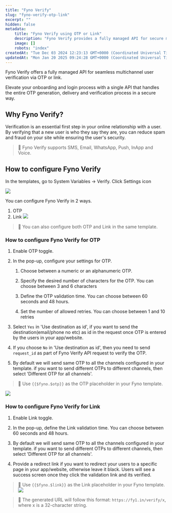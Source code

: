 ```yaml
---
title: "Fyno Verify"
slug: "fyno-verify-otp-link"
excerpt: ""
hidden: false
metadata:
    title: "Fyno Verify using OTP or Link"
    description: "Fyno Verify provides a fully managed API for secure multichannel user verification via OTP or link, supporting SMS, Email, WhatsApp, Push, InApp, and Voice, to enhance onboarding and login processes. It offers configurable options for OTP and link validation, allowing customization of OTP characteristics and link validation time, with the ability to send different OTPs to different channels."
    image: []
    robots: "index"
createdAt: "Tue Dec 03 2024 12:23:13 GMT+0000 (Coordinated Universal Time)"
updatedAt: "Mon Jan 20 2025 09:24:28 GMT+0000 (Coordinated Universal Time)"
---
```


Fyno Verify offers a fully managed API for seamless multichannel user verification via OTP or link.

Elevate your onboarding and login process with a single API that handles the entire OTP generation, delivery and verification process in a secure way.

## Why Fyno Verify?

Verification is an essential first step in your online relationship with a user. By verifying that a new user is who they say they are, you can reduce spam and fraud on your site while ensuring the user's security.

> 📘 Fyno Verify supports SMS, Email, WhatsApp, Push, InApp and Voice.

## How to configure Fyno Verify

In the templates, go to System Variables -> Verify. Click Settings icon

![](/images/fyno_verify_1.png)

You can configure Fyno Verify in 2 ways.

1. OTP
2. Link
   ![](/images/fyno_verify_2.png)

> 📘 You can also configure both OTP and Link in the same template.

### How to configure Fyno Verify for OTP

1. Enable OTP toggle.

2. In the pop-up, configure your settings for OTP.

    1. Choose between a numeric or an alphanumeric OTP.

    2. Specify the desired number of characters for the OTP. You can choose between 3 and 6 characters

    3. Define the OTP validation time. You can choose between 60 seconds and 48 hours.

    4. Set the number of allowed retries. You can choose between 1 and 10 retries

3. Select `Yes` in 'Use destination as id', if you want to send the destination(email/phone no etc) as id in the request once OTP is entered by the users in your app/website.

4. If you choose `No` in 'Use destination as id', then you need to send `request_id` as part of Fyno Verify API request to verify the OTP.

5. By default we will send same OTP to all the channels configured in your template. if you want to send different OTPs to different channels, then select 'Different OTP for all channels'.

> 📘 Use `{{$fyno.$otp}}` as the OTP placeholder in your Fyno template.

![](/images/fyno_verify_3.png)

### How to configure Fyno Verify for Link

1. Enable Link toggle.

2. In the pop-up, define the Link validation time. You can choose between 60 seconds and 48 hours.

3. By default we will send same OTP to all the channels configured in your template. if you want to send different OTPs to different channels, then select 'Different OTP for all channels'.

4. Provide a redirect link if you want to redirect your users to a specific page in your app/website, otherwise leave it black. Users will see a success screen once they click the validation link and its verified.

> 📘 Use `{{$fyno.$link}}` as the Link placeholder in your Fyno template.
> ![](/images/fyno_verify_4.png)

> 📘 The generated URL will follow this format: `https://fy1.in/verify/x`, where x is a 32-character string.
